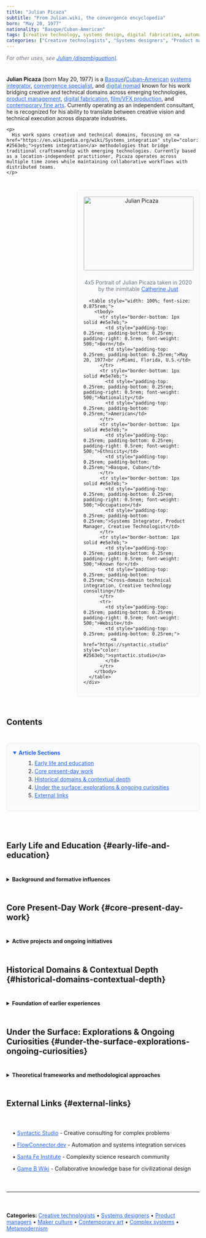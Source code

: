```yaml
---
title: "Julian Picaza"
subtitle: "From Julian.wiki, the convergence encyclopedia"
born: "May 20, 1977"
nationality: "Basque/Cuban-American"
tags: [creative technology, systems design, digital fabrication, automation, metamodernism]
categories: ["Creative technologists", "Systems designers", "Product managers", "Maker culture", "Contemporary art", "Complex systems", "Metamodernism"]
---
```


<p style="font-style: italic; color: #6b7280; margin-bottom: 1.5rem;">
  For other uses, see <a href="https://en.wikipedia.org/wiki/Julian_(disambiguation)" style="color: #2563eb;">Julian (disambiguation)</a>.
</p>

<div style="display: flex; flex-direction: column; gap: 1.5rem; margin-bottom: 1.5rem;">
  <div style="flex: 1;">
    <p>
      <strong>Julian Picaza</strong> (born May 20, 1977) is a <a href="https://en.wikipedia.org/wiki/Basque_people" style="color: #2563eb;">Basque</a>/<a href="https://en.wikipedia.org/wiki/Cuban_Americans" style="color: #2563eb;">Cuban-American</a> <a href="https://en.wikipedia.org/wiki/Systems_integration" style="color: #2563eb;">systems integrator</a>, <a href="https://en.wikipedia.org/wiki/Convergence_(disambiguation)" style="color: #2563eb;">convergence specialist</a>, and <a href="https://en.wikipedia.org/wiki/Digital_nomad" style="color: #2563eb;">digital nomad</a> known for his work bridging creative and technical domains across emerging technologies, <a href="https://en.wikipedia.org/wiki/Product_management" style="color: #2563eb;">product management</a>, <a href="https://en.wikipedia.org/wiki/Digital_fabrication" style="color: #2563eb;">digital fabrication</a>, <a href="https://en.wikipedia.org/wiki/Visual_effects" style="color: #2563eb;">film/VFX production</a>, and <a href="https://en.wikipedia.org/wiki/Contemporary_art" style="color: #2563eb;">contemporary fine arts</a>. Currently operating as an independent consultant, he is recognized for his ability to translate between creative vision and technical execution across disparate industries.
    </p>
    
    <p>
      His work spans creative and technical domains, focusing on <a href="https://en.wikipedia.org/wiki/Systems_integration" style="color: #2563eb;">systems integration</a> methodologies that bridge traditional craftsmanship with emerging technologies. Currently based as a location-independent practitioner, Picaza operates across multiple time zones while maintaining collaborative workflows with distributed teams.
    </p>
  </div>
  
  <div style="width: 100%; max-width: 320px; margin-left: auto;">
    <div style="background-color: #f9fafb; border: 1px solid #e5e7eb; border-radius: 0.5rem; padding: 1rem;">
      <div style="text-align: center; margin-bottom: 1rem;">
        <img 
          src="/lovable-uploads/86f0b0ce-1720-43fd-a784-ff699a4e7519.png" 
          alt="Julian Picaza"
          style="width: 100%; height: 192px; object-fit: cover; object-position: center; border-radius: 0.25rem; border: 1px solid #e5e7eb; margin-bottom: 0.5rem;"
        />
        <p style="font-size: 0.875rem; color: #6b7280;">4x5 Portrait of Julian Picaza taken in 2020 by the inimitable <a href="https://www.catherinejust.com/" target="_blank" rel="noopener noreferrer" style="color: #2563eb;">Catherine Just</a></p>
      </div>
      
      <table style="width: 100%; font-size: 0.875rem;">
        <tbody>
          <tr style="border-bottom: 1px solid #e5e7eb;">
            <td style="padding-top: 0.25rem; padding-bottom: 0.25rem; padding-right: 0.5rem; font-weight: 500;">Born</td>
            <td style="padding-top: 0.25rem; padding-bottom: 0.25rem;">May 20, 1977<br />Miami, Florida, U.S.</td>
          </tr>
          <tr style="border-bottom: 1px solid #e5e7eb;">
            <td style="padding-top: 0.25rem; padding-bottom: 0.25rem; padding-right: 0.5rem; font-weight: 500;">Nationality</td>
            <td style="padding-top: 0.25rem; padding-bottom: 0.25rem;">American</td>
          </tr>
          <tr style="border-bottom: 1px solid #e5e7eb;">
            <td style="padding-top: 0.25rem; padding-bottom: 0.25rem; padding-right: 0.5rem; font-weight: 500;">Ethnicity</td>
            <td style="padding-top: 0.25rem; padding-bottom: 0.25rem;">Basque, Cuban</td>
          </tr>
          <tr style="border-bottom: 1px solid #e5e7eb;">
            <td style="padding-top: 0.25rem; padding-bottom: 0.25rem; padding-right: 0.5rem; font-weight: 500;">Occupation</td>
            <td style="padding-top: 0.25rem; padding-bottom: 0.25rem;">Systems Integrator, Product Manager, Creative Technologist</td>
          </tr>
          <tr style="border-bottom: 1px solid #e5e7eb;">
            <td style="padding-top: 0.25rem; padding-bottom: 0.25rem; padding-right: 0.5rem; font-weight: 500;">Known for</td>
            <td style="padding-top: 0.25rem; padding-bottom: 0.25rem;">Cross-domain technical integration, Creative technology consulting</td>
          </tr>
          <tr>
            <td style="padding-top: 0.25rem; padding-bottom: 0.25rem; padding-right: 0.5rem; font-weight: 500;">Website</td>
            <td style="padding-top: 0.25rem; padding-bottom: 0.25rem;">
              <a href="https://syntactic.studio" style="color: #2563eb;">syntactic.studio</a>
            </td>
          </tr>
        </tbody>
      </table>
    </div>
  </div>
</div>

## Contents

<div style="background-color: #f9fafb; border: 1px solid #e5e7eb; border-radius: 0.5rem; padding: 1rem; margin-bottom: 1.5rem;">
  <details open>
    <summary style="font-weight: bold; cursor: pointer; color: #2563eb;">
      Article Sections
    </summary>
    <ol style="list-style-type: decimal; list-style-position: inside; margin-left: 1rem; margin-top: 0.5rem; font-size: 0.875rem; line-height: 1.5;">
      <li><a href="#early-life-and-education" style="color: #2563eb;">Early life and education</a></li>
      <li><a href="#core-present-day-work" style="color: #2563eb;">Core present-day work</a></li>
      <li><a href="#historical-domains-contextual-depth" style="color: #2563eb;">Historical domains & contextual depth</a></li>
      <li><a href="#under-the-surface-explorations-ongoing-curiosities" style="color: #2563eb;">Under the surface: explorations & ongoing curiosities</a></li>
      <li><a href="#external-links" style="color: #2563eb;">External links</a></li>
    </ol>
  </details>
</div>

## Early Life and Education {#early-life-and-education}

<details>
<summary><strong>Background and formative influences</strong></summary>

Julian was born in Miami, Florida, and raised in a multicultural household where the furniture of everyday life—language, symbol, sound—rarely stayed in one place. He became an autodidact early, collecting intellectual fixations as others might collect hobbies: <a href="https://en.wikipedia.org/wiki/Systems_theory" style="color: #2563eb;">systems theory</a>, <a href="https://en.wikipedia.org/wiki/Taoism" style="color: #2563eb;">Taoist paradox</a>, metaphoric grammar, and mid-century science fiction all made their way into the mix.

He studied <a href="https://en.wikipedia.org/wiki/Contemporary_art" style="color: #2563eb;">contemporary fine arts</a>, <a href="https://en.wikipedia.org/wiki/Filmmaking" style="color: #2563eb;">film production</a>, and later <a href="https://en.wikipedia.org/wiki/Industrial_design" style="color: #2563eb;">industrial design</a> and <a href="https://en.wikipedia.org/wiki/Digital_fabrication" style="color: #2563eb;">digital fabrication</a>, building a deeply interdisciplinary foundation. By the time he entered the world of product design formally, he was already a <a href="https://en.wikipedia.org/wiki/Visual_effects_supervisor" style="color: #2563eb;">VFX supervisor</a> and active member of two LA-based <a href="https://en.wikipedia.org/wiki/Makerspace" style="color: #2563eb;">makerspaces</a>.

Still, his real education came through working—running fabrication shops, coordinating VFX pipelines, managing projects in rapidly shifting teams. He describes his learning style as **"Muck About and Find Out."**

</details>

## Core Present-Day Work {#core-present-day-work}

<details>
<summary><strong>Active projects and ongoing initiatives</strong></summary>

**Creative Technology Consulting**  
Julian helps individuals and organizations prototype the future they're trying to describe. His work ranges from <a href="https://en.wikipedia.org/wiki/Low-code_development_platform" style="color: #2563eb;">low-code infrastructure</a> for tiny teams to high-level product diagnostics for cultural startups.

**Systems Design & Integration**  
Whether designing service architectures, managing data flows, or untangling team silos, Julian is drawn to the connective tissue between parts. His approach emphasizes <a href="https://en.wikipedia.org/wiki/Systems_thinking" style="color: #2563eb;">systems thinking</a> over isolated solutions.

**Software Product Management**  
He's led platform development projects, particularly in hardware-adjacent spaces like fabrication software, aligning team workflows with strategic deliverables. Focus areas include the intersection of technical capabilities, user needs, and business objectives.

**Automation & Workflow Design**  
An early adopter of tools like <a href="https://en.wikipedia.org/wiki/Zapier" style="color: #2563eb;">Zapier</a>, <a href="https://en.wikipedia.org/wiki/N8n" style="color: #2563eb;">n8n</a>, and LLM-integrated agents, Julian builds systems that are modular, efficient, and often surprisingly humane.

**Prototyping & Hybrid Making**  
With a background in art and fabrication, Julian enjoys blending physical and digital materials—laser-cut installations, generative interfaces, experimental tooling.

</details>

## Historical Domains & Contextual Depth {#historical-domains-contextual-depth}

<details>
<summary><strong>Foundation of earlier experiences</strong></summary>

Julian's current capabilities are built on a rich foundation of earlier experiences.

He spent years working in <a href="https://en.wikipedia.org/wiki/Visual_effects" style="color: #2563eb;">visual effects</a> and <a href="https://en.wikipedia.org/wiki/Film_industry" style="color: #2563eb;">film production</a>, both on set and in post, before founding and managing <a href="https://en.wikipedia.org/wiki/Makerspace" style="color: #2563eb;">makerspaces</a>. His work in film and VFX production focused on technical coordination and systems integration within large-scale creative projects.

These chapters grounded his design instincts in both creative rhythm and technical fluency—skills now applied to more abstract <a href="https://en.wikipedia.org/wiki/Systems_thinking" style="color: #2563eb;">systems thinking</a> and product strategy.

Key areas included workflow optimization, technical problem-solving, and the integration of emerging technologies within traditional production environments.

</details>

## Under the Surface: Explorations & Ongoing Curiosities {#under-the-surface-explorations-ongoing-curiosities}

<details>
<summary><strong>Theoretical frameworks and methodological approaches</strong></summary>

Julian maintains a quietly sprawling archive of conversations, speculative frameworks, and language tools—from GPT-assisted system maps to poetic glossaries.

His artistic practice continues behind the scenes, subtly shaping the way he frames technical work. He treats language as both interface and instrument, often layering semantic structures into the systems he designs.

Themes include <a href="https://en.wikipedia.org/wiki/Semantics" style="color: #2563eb;">semantics</a>, <a href="https://en.wikipedia.org/wiki/Knowledge_graph" style="color: #2563eb;">knowledge graph design</a>, and the evolving dialogue between <a href="https://en.wikipedia.org/wiki/Metamodernism" style="color: #2563eb;">metamodernism</a> and real-world tooling.

Key frameworks include:
- **<a href="https://en.wikipedia.org/wiki/Convergence_(disambiguation)" style="color: #2563eb;">Convergence theory</a>** - Integration of disparate domains and methodologies
- **Workflow integration** - Connecting tools, processes, and human factors
- **Distributed collaboration** - Coordination across time zones and cultural contexts
- **Adaptive systems** - Flexible approaches that respond to changing conditions

</details>

## External Links {#external-links}

<div style="margin-left: 1rem;">
  <p>• <a href="https://syntactic.studio" style="color: #2563eb;">Syntactic Studio</a> - Creative consulting for complex problems</p>
  <p>• <a href="https://flowconnector.dev" style="color: #2563eb;">FlowConnector.dev</a> - Automation and systems integration services</p>
  <p>• <a href="https://www.santafe.edu/" style="color: #2563eb;">Santa Fe Institute</a> - Complexity science research community</p>
  <p>• <a href="https://www.gameb.wiki/" style="color: #2563eb;">Game B Wiki</a> - Collaborative knowledge base for civilizational design</p>
</div>

---

**Categories:** <a href="https://en.wikipedia.org/wiki/Creative_technology" style="color: #2563eb;">Creative technologists</a> • <a href="https://en.wikipedia.org/wiki/Systems_design" style="color: #2563eb;">Systems designers</a> • <a href="https://en.wikipedia.org/wiki/Product_management" style="color: #2563eb;">Product managers</a> • <a href="https://en.wikipedia.org/wiki/Maker_culture" style="color: #2563eb;">Maker culture</a> • <a href="https://en.wikipedia.org/wiki/Contemporary_art" style="color: #2563eb;">Contemporary art</a> • <a href="https://en.wikipedia.org/wiki/Complex_system" style="color: #2563eb;">Complex systems</a> • <a href="https://en.wikipedia.org/wiki/Metamodernism" style="color: #2563eb;">Metamodernism</a>